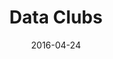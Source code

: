 ---
title: "Data Clubs"
date: 2016-04-24
class: "data-clubs-project"
static: true
link: "https://dataclubs.azurewebsites.net/#!/"
featuredImage: images/project-grid/data-clubs.png
---